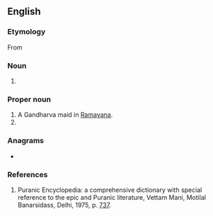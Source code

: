 ==English==

===Etymology===
From {{etyl|sa|en}} {{m|sa|श्रीमत्||beautiful, charming, lovely, pleasant, splendid, glorious}}

===Noun===
{{en-noun|?}}

# {{n-g|A [[courtesy title]] for a [[woman]] in parts of southern [[India]]; [[Mrs]]}}

===Proper noun===
{{en-proper noun}}

# A Gandharva maid in [[Ramayana]].
# {{given name|en|female|from=Sanskrit}}

===Anagrams===
* {{anagrams|en|a=aiimrst|imartis|simitar}}

===References===
# Puranic Encyclopedia: a comprehensive dictionary with special reference to the epic and Puranic literature, Vettam Mani, Motilal Banarsidass, Delhi, 1975, p. [https://archive.org/stream/puranicencyclopa00maniuoft#page/737/mode/2up 737].